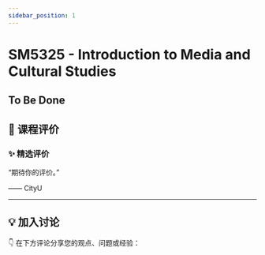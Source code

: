 ```yaml
---
sidebar_position: 1
---
```



# SM5325 - Introduction to Media and Cultural Studies

## To Be Done

## **💬 课程评价**

### ✨ **精选评价**
<div className={commentStyles.commentBox}>
    <p className={commentStyles.commentText}>
        “期待你的评价。”
    </p>
    <p className={commentStyles.commentAuthor}>—— CityU</p>
</div>

---

## **💡 加入讨论**

👇 在下方评论分享您的观点、问题或经验：
<Utterances />
